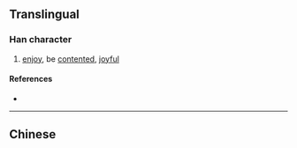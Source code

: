 {{also|愷}}
{{character info}}
==Translingual==

===Han character===
{{Han char|rn=61|rad=心|as=06|sn=9|four=|canj=PUSU|ids=⿰忄岂}}

# [[enjoy]], be [[contented]], [[joyful]]

====References====
* {{Han ref|kx=0386.161|hdz=42296.030|uh=607A|ud=24698}}

----

==Chinese==
{{zh-see|愷}}